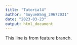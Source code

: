 ```yaml
---
title: "Tutorial4"
author: "SuyueWang_29672031"
date: "2023-03-23"
output: html_document
---
```


This line is from feature branch.
